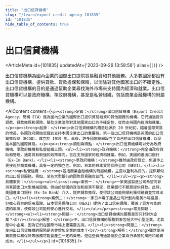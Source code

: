 ```yaml
---
title: "出口信貸機構"
slug: "/learn/export-credit-agency-101835"
id: "101835"
hide_table_of_contents: true
---
```



# 出口信貸機構

<ArticleMeta id={101835} updatedAt={'2023-09-26 13:58:58'} alias={`[]`} />
<div className='border-solid border-b border-t-0 my-4 border-[var(--ifm-color-gray-300)]' />

出口信貸機構為國內企業的國際出口提供貿易融資和其他服務。大多數國家都設有出口信貸機構，提供貸款、貸款擔保和保險，以消除對其他國家出口的不確定性。出口信貸機構的目的是通過幫助企業尋找海外市場來支持國內經濟和就業。出口信貸機構可以是政府機構、準政府機構，甚至是私營組織，包括商業金融機構的附屬機構。

<AIContent content={`<p><strong>定義：</strong>出口信貸機構（Export Credit Agency，簡稱 ECA）是為國內企業的國際出口提供貿易融資和其他服務的機構。它們通過提供貸款、貸款擔保和保險，幫助企業消除對其他國家出口的不確定性，從而支持國內經濟和就業。</p><p><strong>起源：</strong>出口信貸機構的概念起源於 20 世紀初，隨着國際貿易的增長，各國政府開始意識到支持本國企業出口的重要性。第一個出口信貸機構是英國的出口信貸擔保部（ECGD），成立於 1919 年。此後，許多國家紛紛設立了自己的出口信貸機構，以促進本國的國際貿易。</p><p><strong>類別與特點：</strong>出口信貸機構可以分為政府機構、準政府機構和私營組織三類。<ul><li><strong>政府機構：</strong>完全由政府資助和管理，通常具有較強的政策導向，旨在支持國家的經濟和就業。例如，美國的進出口銀行（Ex-Im Bank）。</li><li><strong>準政府機構：</strong>雖然由政府設立，但運作上更接近於商業機構，具有一定的獨立性。例如，日本的日本貿易保險公司（NEXI）。</li><li><strong>私營組織：</strong>包括商業金融機構的附屬機構，主要以盈利為目的，提供類似的出口信貸服務。例如，某些大型銀行的國際貿易融資部門。</li></ul></p><p><strong>具體案例：</strong><ul><li><strong>案例一：</strong>一家美國製造公司希望向非洲某國出口大型機械設備，但由於該國的政治和經濟不穩定，商業銀行不願意提供貸款。此時，美國進出口銀行（Ex-Im Bank）介入，提供貸款擔保，使得該公司能夠順利獲得融資並完成出口。</li><li><strong>案例二：</strong>一家日本電子產品公司計劃向南美市場擴展，但擔心買方的信用風險。日本貿易保險公司（NEXI）提供了出口信用保險，覆蓋了買方可能的違約風險，使得該公司能夠安心進行交易。</li></ul></p><p><strong>常見問題：</strong><ul><li><strong>問題一：</strong>出口信貸機構的服務是否只針對大企業？<br/><strong>解答：</strong>不，出口信貸機構的服務對象包括大中小型企業，尤其是中小企業，因為它們在國際市場上更需要支持。</li><li><strong>問題二：</strong>使用出口信貸機構的服務是否會增加企業的成本？<br/><strong>解答：</strong>雖然使用貸款擔保和保險等服務可能會產生一定的費用，但這些費用通常低於企業自行承擔的風險和融資成本。</li></ul></p>`} id={101835} />
